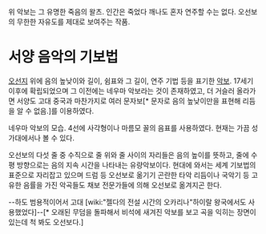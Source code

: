 {{{#!html
<img src="http://m1.daumcdn.net/cfile217/image/184954344EA5925502CCC5"width=430>
}}}
위 악보는 그 유명한 죽음의 왈츠. 인간은 죽었다 깨나도 혼자 연주할 수는 없다. 오선보의 무한한 자유도를 제대로 보여주는 작품.

= 서양 음악의 기보법 =
[[오선지]] 위에 음의 높낮이와 길이, 쉼표와 그 길이, 연주 기법 등을 표기한 [[악보]].
17세기 이후에 확립되었으며 그 이전에는 네우마 악보라는 것이 존재하였고, 더 거슬러 올라가면 서양도 고대 중국과 마찬가지로 여러 문자보[* 문자로 음의 높낮이만을 표현해 리듬을 알 수 없음.]를 이용하였다.

{{{#!html
<img src="http://m1.daumcdn.net/cfile223/image/172FAF494EA59551050E5A">
}}}
네우마 악보의 모습. 4선에 사각형이나 마름모 꼴의 음표를 사용하였다. 현재는 가끔 성가대에서나 볼 수 있다.

오선보의 다섯 줄 중 수직으로 줄 위와 줄 사이의 자리들은 음의 높이를 뜻하고, 줄에 수평 방향으로는 음의 지속 시간을 나타내는 유량악보이다. 현대에 와서는 세계 기보법의 표준으로 자리잡고 있으며 드럼 등 오선보로 옮기기 곤란한 타악 리듬이나 국악기 등 고유한 음률을 가진 악곡들도 채보 전문가들에 의해 오선보로 옮겨지곤 한다.

--하도 범용적이어서 고대 [wiki:"젤다의 전설 시간의 오카리나"하이랄 왕국에서도 사용했었다]--[* 오래된 무덤을 돌파해서 비석에 새겨진 악보를 보고 곡을 익히는 장면이 있는데 척 봐도 오선보다.]
